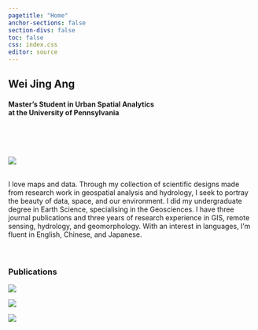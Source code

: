 ```yaml
---
pagetitle: "Home"
anchor-sections: false
section-divs: false
toc: false
css: index.css
editor: source
---
```


::: {.grid}

::: {.g-col-7} 
# Wei Jing Ang

#### Master's Student in Urban Spatial Analytics </br> at the University of Pennsylvania
</br>

<p align="left">
  <a href="https://scholar.google.com/citations?user=uX6hQK4AAAAJ&hl=en&authuser=1&oi=ao" target="_blank">
    <i class="fa-brands fa-google-scholar fa-lg"></i></a> &nbsp;
  <a href="https://www.linkedin.com/in/wei-jing-ang/" target="_blank">
    <i class="fa-brands fa-linkedin fa-lg"></i></a> &nbsp;
  <a href="https://github.com/weijingg" target="_blank">
    <i class="fa-brands fa-github fa-lg"></i></a>
</p>
:::

::: {.g-col-5}

![](images/pf.png){fig-alt="Profile" id="Profile"}

:::

:::
</br>
I love maps and data. Through my collection of scientific designs made from research work in geospatial analysis and hydrology, I seek to portray the beauty of data, space, and our environment. I did my undergraduate degree in Earth Science, specialising in the Geosciences. I have three journal publications and three years of research experience in GIS, remote sensing, hydrology, and geomorphology. With an interest in languages, I’m fluent in English, Chinese, and Japanese.
</br>
</br>
</br>

### Publications
::: {.grid}
::: {.g-col-4}
[![](images/Slide4.jpeg)](projects/Amazon/amazon_pub.qmd){fig-alt="Amazon" id="Amazon"}
:::

::: {.g-col-4}
[![](images/Slide6.jpeg)](projects/Lakes/lakes_pub.qmd){fig-alt="Lakes" id="Lakes"}
:::

::: {.g-col-4}
[![](images/Slide8.jpeg)](projects/Mekong/dams_pub.qmd){fig-alt="Mekong" id="Mekong"}
:::

:::
